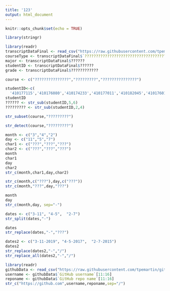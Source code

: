 ```yaml
---
title: '123'
output: html_document
---
```


```r
knitr::opts_chunk$set(echo = TRUE)
```

```r
library(stringr)
```



```r
library(readr)
transcriptDataFinal <- read_csv("https://raw.githubusercontent.com/tpemartin/github-data/master/transcriptDataFinal.csv")
courseType <- transcriptDataFinal$`????????????????????????????????????`
major <- transcriptDataFinal$??????
studentID <- transcriptDataFinal$??????
grade <- transcriptDataFinal$????????????
```

```r
course <- c("???????????????","?????????","???????????????")
```

```r
studentID<-c(
  '410177115','410176080','410174233','410177011','410182045','410176014')
studentID
?????? <- str_sub(studentID,5,6)
????????? <- str_sub(studentID,2,4)
```
```r
str_subset(course,"?????????")
```
```r
str_detect(course,"?????????")
```
```r
month <- c("3","4","2")
day <- c("11","5","7")
char1 <- c("???","???","???")
char2 <- c("???","???","???")
month
char1
day 
char2
str_c(month,char1,day,char2)
```
```r
str_c(month,c("???"),day,c("???"))
str_c(month,"???",day,"???")
```
```r
month
day
str_c(month,day, sep="-")
```
```r
dates <- c("3-11", "4-5",  "2-7")
str_split(dates,"-")
```

```r
dates
str_replace(dates,"-","???")
```
```r
dates2 <- c("3-11-2019", "4-5-2017",  "2-7-2015")
dates2
str_replace(dates2,"-","/")
str_replace_all(dates2,"-","/")
```
```r
library(readr)
githubData <- read_csv("https://raw.githubusercontent.com/tpemartin/github-data/master/githubData.csv")
username <- githubData$`GitHub username`[11:16]
reponame <- githubData$`GitHub repo name`[11:16]
str_c("https://github.com",username,reponame,sep="/")
```

